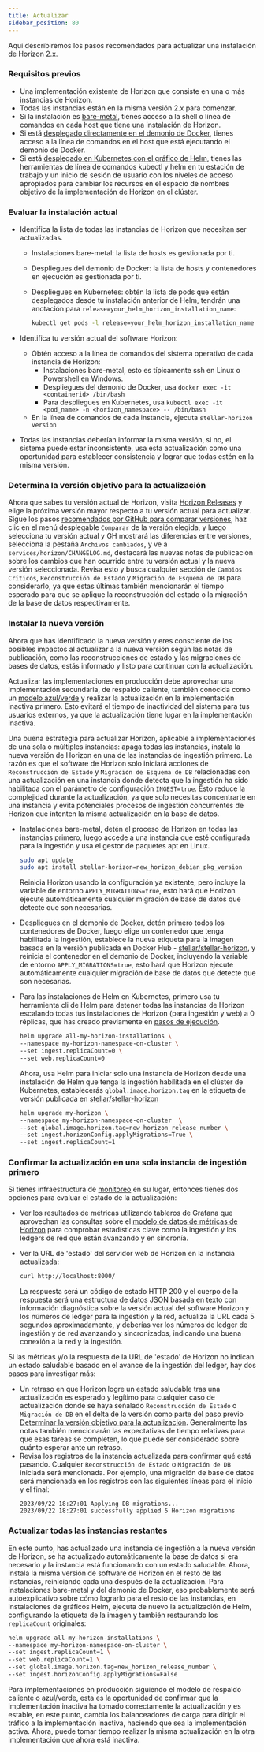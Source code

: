```yaml
---
title: Actualizar
sidebar_position: 80
---
```



Aquí describiremos los pasos recomendados para actualizar una instalación de Horizon 2.x.

### Requisitos previos

- Una implementación existente de Horizon que consiste en una o más instancias de Horizon.
- Todas las instancias están en la misma versión 2.x para comenzar.
- Si la instalación es [bare-metal](./installing.mdx#bare-metal), tienes acceso a la shell o línea de comandos en cada host que tiene una instalación de Horizon.
- Si está [desplegado directamente en el demonio de Docker](./installing.mdx#containerized), tienes acceso a la línea de comandos en el host que está ejecutando el demonio de Docker.
- Si está [desplegado en Kubernetes con el gráfico de Helm](./installing.mdx#helm-chart-installation), tienes las herramientas de línea de comandos kubectl y helm en tu estación de trabajo y un inicio de sesión de usuario con los niveles de acceso apropiados para cambiar los recursos en el espacio de nombres objetivo de la implementación de Horizon en el clúster.

### Evaluar la instalación actual

- Identifica la lista de todas las instancias de Horizon que necesitan ser actualizadas.

  - Instalaciones bare-metal: la lista de hosts es gestionada por ti.
  - Despliegues del demonio de Docker: la lista de hosts y contenedores en ejecución es gestionada por ti.
  - Despliegues en Kubernetes: obtén la lista de pods que están desplegados desde tu instalación anterior de Helm, tendrán una anotación para `release=your_helm_horizon_installation_name`:

    <CodeExample>

    ```bash
    kubectl get pods -l release=your_helm_horizon_installation_name -n <your_horizon_namespace>
    ```

    </CodeExample>

- Identifica tu versión actual del software Horizon:

  - Obtén acceso a la línea de comandos del sistema operativo de cada instancia de Horizon:
    - Instalaciones bare-metal, esto es típicamente ssh en Linux o Powershell en Windows.
    - Despliegues del demonio de Docker, usa `docker exec -it <containerid> /bin/bash`
    - Para despliegues en Kubernetes, usa `kubectl exec -it <pod_name> -n <horizon_namespace> -- /bin/bash`
  - En la línea de comandos de cada instancia, ejecuta `stellar-horizon version`

- Todas las instancias deberían informar la misma versión, si no, el sistema puede estar inconsistente, usa esta actualización como una oportunidad para establecer consistencia y lograr que todas estén en la misma versión.

### Determina la versión objetivo para la actualización

Ahora que sabes tu versión actual de Horizon, visita [Horizon Releases](https://github.com/stellar/go/releases) y elige la próxima versión mayor respecto a tu versión actual para actualizar. Sigue los pasos [recomendados por GitHub para comparar versiones](https://docs.github.com/en/repositories/releasing-projects-on-github/comparing-releases), haz clic en el menú desplegable `Comparar` de la versión elegida, y luego selecciona tu versión actual y GH mostrará las diferencias entre versiones, selecciona la pestaña `Archivos cambiados`, y ve a `services/horizon/CHANGELOG.md`, destacará las nuevas notas de publicación sobre los cambios que han ocurrido entre tu versión actual y la nueva versión seleccionada. Revisa esto y busca cualquier sección de `Cambios Críticos`, `Reconstrucción de Estado` y `Migración de Esquema de DB` para considerarlo, ya que estas últimas también mencionarán el tiempo esperado para que se aplique la reconstrucción del estado o la migración de la base de datos respectivamente.

### Instalar la nueva versión

Ahora que has identificado la nueva versión y eres consciente de los posibles impactos al actualizar a la nueva versión según las notas de publicación, como las reconstrucciones de estado y las migraciones de bases de datos, estás informado y listo para continuar con la actualización.

Actualizar las implementaciones en producción debe aprovechar una implementación secundaria, de respaldo caliente, también conocida como un [modelo azul/verde](./scaling.mdx#scaling-to-multiple-instances) y realizar la actualización en la implementación inactiva primero. Esto evitará el tiempo de inactividad del sistema para tus usuarios externos, ya que la actualización tiene lugar en la implementación inactiva.

Una buena estrategia para actualizar Horizon, aplicable a implementaciones de una sola o múltiples instancias: apaga todas las instancias, instala la nueva versión de Horizon en una de las instancias de ingestión primero. La razón es que el software de Horizon solo iniciará acciones de `Reconstrucción de Estado` y `Migración de Esquema de DB` relacionadas con una actualización en una instancia donde detecta que la ingestión ha sido habilitada con el parámetro de configuración `INGEST=true`. Esto reduce la complejidad durante la actualización, ya que solo necesitas concentrarte en una instancia y evita potenciales procesos de ingestión concurrentes de Horizon que intenten la misma actualización en la base de datos.

- Instalaciones bare-metal, detén el proceso de Horizon en todas las instancias primero, luego accede a una instancia que esté configurada para la ingestión y usa el gestor de paquetes apt en Linux.

  <CodeExample>

  ```bash
  sudo apt update
  sudo apt install stellar-horizon=new_horizon_debian_pkg_version
  ```

  </CodeExample>

  Reinicia Horizon usando la configuración ya existente, pero incluye la variable de entorno `APPLY_MIGRATIONS=true`, esto hará que Horizon ejecute automáticamente cualquier migración de base de datos que detecte que son necesarias.

- Despliegues en el demonio de Docker, detén primero todos los contenedores de Docker, luego elige un contenedor que tenga habilitada la ingestión, establece la nueva etiqueta para la imagen basada en la versión publicada en Docker Hub - [stellar/stellar-horizon](https://hub.docker.com/r/stellar/stellar-horizon/tags), y reinicia el contenedor en el demonio de Docker, incluyendo la variable de entorno `APPLY_MIGRATIONS=true`, esto hará que Horizon ejecute automáticamente cualquier migración de base de datos que detecte que son necesarias.

- Para las instalaciones de Helm en Kubernetes, primero usa tu herramienta cli de Helm para detener todas las instancias de Horizon escalando todas tus instalaciones de Horizon (para ingestión y web) a 0 réplicas, que has creado previamente en [pasos de ejecución](./running.mdx).

  <CodeExample>

  ```bash
  helm upgrade all-my-horizon-installations \
  --namespace my-horizon-namespace-on-cluster \
  --set ingest.replicaCount=0 \
  --set web.replicaCount=0
  ```

  </CodeExample>

  Ahora, usa Helm para iniciar solo una instancia de Horizon desde una instalación de Helm que tenga la ingestión habilitada en el clúster de Kubernetes, establecerás `global.image.horizon.tag` en la etiqueta de versión publicada en [stellar/stellar-horizon](https://hub.docker.com/r/stellar/stellar-horizon/tags)

  <CodeExample>

  ```bash
  helm upgrade my-horizon \
  --namespace my-horizon-namespace-on-cluster  \
  --set global.image.horizon.tag=new_horizon_release_number \
  --set ingest.horizonConfig.applyMigrations=True \
  --set ingest.replicaCount=1
  ```

  </CodeExample>

### Confirmar la actualización en una sola instancia de ingestión primero

Si tienes infraestructura de [monitoreo](./monitoring.mdx) en su lugar, entonces tienes dos opciones para evaluar el estado de la actualización:

- Ver los resultados de métricas utilizando tableros de Grafana que aprovechan las consultas sobre el [modelo de datos de métricas de Horizon](./monitoring.mdx#data-model) para comprobar estadísticas clave como la ingestión y los ledgers de red que están avanzando y en sincronía.

- Ver la URL de 'estado' del servidor web de Horizon en la instancia actualizada:

  <CodeExample>

  ```bash
  curl http://localhost:8000/
  ```

  </CodeExample>

  La respuesta será un código de estado HTTP 200 y el cuerpo de la respuesta será una estructura de datos JSON basada en texto con información diagnóstica sobre la versión actual del software Horizon y los números de ledger para la ingestión y la red, actualiza la URL cada 5 segundos aproximadamente, y deberías ver los números de ledger de ingestión y de red avanzando y sincronizados, indicando una buena conexión a la red y la ingestión.

Si las métricas y/o la respuesta de la URL de 'estado' de Horizon no indican un estado saludable basado en el avance de la ingestión del ledger, hay dos pasos para investigar más:

- Un retraso en que Horizon logre un estado saludable tras una actualización es esperado y legítimo para cualquier caso de actualización donde se haya señalado `Reconstrucción de Estado` o `Migración de DB` en el delta de la versión como parte del paso previo [Determinar la versión objetivo para la actualización](#determine-the-target-version-for-upgrade). Generalmente las notas también mencionarán las expectativas de tiempo relativas para que esas tareas se completen, lo que puede ser considerado sobre cuánto esperar ante un retraso.
- Revisa los registros de la instancia actualizada para confirmar qué está pasando. Cualquier `Reconstrucción de Estado` o `Migración de DB` iniciada será mencionada. Por ejemplo, una migración de base de datos será mencionada en los registros con las siguientes líneas para el inicio y el final:
  ```
  2023/09/22 18:27:01 Applying DB migrations...
  2023/09/22 18:27:01 successfully applied 5 Horizon migrations
  ```

### Actualizar todas las instancias restantes

En este punto, has actualizado una instancia de ingestión a la nueva versión de Horizon, se ha actualizado automáticamente la base de datos si era necesario y la instancia está funcionando con un estado saludable. Ahora, instala la misma versión de software de Horizon en el resto de las instancias, reiniciando cada una después de la actualización. Para instalaciones bare-metal y del demonio de Docker, eso probablemente será autoexplicativo sobre cómo lograrlo para el resto de las instancias, en instalaciones de gráficos Helm, ejecuta de nuevo la actualización de Helm, configurando la etiqueta de la imagen y también restaurando los `replicaCount` originales:

<CodeExample>

```bash
helm upgrade all-my-horizon-installations \
--namespace my-horizon-namespace-on-cluster \
--set ingest.replicaCount=1 \
--set web.replicaCount=1 \
--set global.image.horizon.tag=new_horizon_release_number \
--set ingest.horizonConfig.applyMigrations=False
```

</CodeExample>

Para implementaciones en producción siguiendo el modelo de respaldo caliente o azul/verde, esta es la oportunidad de confirmar que la implementación inactiva ha tomado correctamente la actualización y es estable, en este punto, cambia los balanceadores de carga para dirigir el tráfico a la implementación inactiva, haciendo que sea la implementación activa. Ahora, puede tomar tiempo realizar la misma actualización en la otra implementación que ahora está inactiva.
